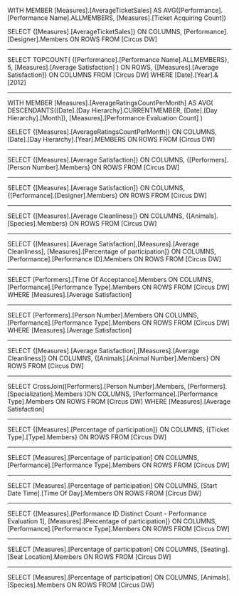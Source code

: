 WITH 
  MEMBER [Measures].[AverageTicketSales] AS 
    AVG([Performance].[Performance Name].ALLMEMBERS, [Measures].[Ticket Acquiring Count])

SELECT 
  {[Measures].[AverageTicketSales]} ON COLUMNS,
  [Performance].[Designer].Members ON ROWS
FROM 
  [Circus DW]

  ------------------------

  SELECT 
  TOPCOUNT(
    {[Performance].[Performance Name].ALLMEMBERS}, 
    5, 
    [Measures].[Average Satisfaction]
  ) ON ROWS,
  {[Measures].[Average Satisfaction]} ON COLUMNS
FROM 
  [Circus DW]
WHERE 
  [Date].[Year].&[2012]

  --------------------

  WITH 
  MEMBER [Measures].[AverageRatingsCountPerMonth] AS 
    AVG(
      DESCENDANTS([Date].[Day Hierarchy].CURRENTMEMBER, [Date].[Day Hierarchy].[Month]),
      [Measures].[Performance Evaluation Count]
    )

SELECT 
  {[Measures].[AverageRatingsCountPerMonth]} ON COLUMNS,
  [Date].[Day Hierarchy].[Year].MEMBERS ON ROWS
FROM 
  [Circus DW]

  ------------------

  SELECT {[Measures].[Average Satisfaction]} ON COLUMNS,
    {[Performers].[Person Number].Members} ON ROWS
FROM [Circus DW]

----------------------

SELECT {[Measures].[Average Satisfaction]} ON COLUMNS,
    {[Performance].[Designer].Members} ON ROWS
FROM [Circus DW]

-------------------

SELECT {[Measures].[Average Cleanliness]} ON COLUMNS,
    {[Animals].[Species].Members} ON ROWS
FROM [Circus DW]

---------------------

SELECT 
    {[Measures].[Average Satisfaction],[Measures].[Average Cleanliness], [Measures].[Percentage of participation]} ON COLUMNS,
    [Performance].[Performance ID].Members ON ROWS
FROM [Circus DW]

-------------------

SELECT 
    [Performers].[Time Of Acceptance].Members ON COLUMNS,
    [Performance].[Performance Type].Members ON ROWS
FROM [Circus DW]
WHERE [Measures].[Average Satisfaction]

-------------------------------

SELECT 
    [Performers].[Person Number].Members ON COLUMNS,
    [Performance].[Performance Type].Members ON ROWS
FROM [Circus DW]
WHERE [Measures].[Average Satisfaction]


-----------------------------

SELECT 
    {[Measures].[Average Satisfaction],[Measures].[Average Cleanliness]} ON COLUMNS,
    {[Animals].[Animal Number].Members} ON ROWS
FROM [Circus DW]

-------------------------------

SELECT 
    CrossJoin([Performers].[Person Number].Members, [Performers].[Specialization].Members )ON COLUMNS,
    [Performance].[Performance Type].Members ON ROWS
FROM [Circus DW]
WHERE [Measures].[Average Satisfaction]

-------------------------------------------

SELECT 
    {[Measures].[Percentage of participation]} ON COLUMNS,
    {[Ticket Type].[Type].Members} ON ROWS
FROM [Circus DW]


-----------------------------


SELECT 
    [Measures].[Percentage of participation] ON COLUMNS,
    [Performance].[Performance Type].Members ON ROWS
FROM [Circus DW]

-----------------------------

SELECT 
    [Measures].[Percentage of participation] ON COLUMNS,
    [Start Date Time].[Time Of Day].Members ON ROWS
FROM [Circus DW]


------------------------

SELECT 
    {[Measures].[Performance ID Distinct Count - Performance Evaluation 1], [Measures].[Percentage of participation]} ON COLUMNS,
    [Performance].[Performance Type].Members ON ROWS
FROM [Circus DW]

----------------------------

SELECT 
    [Measures].[Percentage of participation] ON COLUMNS,
    [Seating].[Seat Location].Members ON ROWS
FROM [Circus DW]

-----------------------------

SELECT 
    [Measures].[Percentage of participation] ON COLUMNS,
    [Animals].[Species].Members ON ROWS
FROM [Circus DW]






